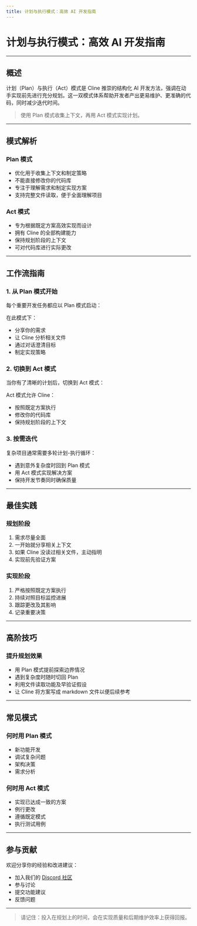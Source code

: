 ```yaml
---
title: 计划与执行模式：高效 AI 开发指南
---
```


# 计划与执行模式：高效 AI 开发指南

---

## 概述

计划（Plan）与执行（Act）模式是 Cline 推崇的结构化 AI 开发方法，强调在动手实现前先进行充分规划。这一双模式体系帮助开发者产出更易维护、更准确的代码，同时减少迭代时间。

> 使用 Plan 模式收集上下文，再用 Act 模式实现计划。

---

## 模式解析

### Plan 模式

- 优化用于收集上下文和制定策略
- 不能直接修改你的代码库
- 专注于理解需求和制定实现方案
- 支持完整文件读取，便于全面理解项目

### Act 模式

- 专为根据既定方案高效实现而设计
- 拥有 Cline 的全部构建能力
- 保持规划阶段的上下文
- 可对代码库进行实际更改

---

## 工作流指南

### 1. 从 Plan 模式开始

每个重要开发任务都应以 Plan 模式启动：

在此模式下：

- 分享你的需求
- 让 Cline 分析相关文件
- 通过对话澄清目标
- 制定实现策略

### 2. 切换到 Act 模式

当你有了清晰的计划后，切换到 Act 模式：

Act 模式允许 Cline：

- 按照既定方案执行
- 修改你的代码库
- 保持规划阶段的上下文

### 3. 按需迭代

复杂项目通常需要多轮计划-执行循环：

- 遇到意外复杂度时回到 Plan 模式
- 用 Act 模式实现解决方案
- 保持开发节奏同时确保质量

---

## 最佳实践

### 规划阶段

1. 需求尽量全面
2. 一开始就分享相关上下文
3. 如果 Cline 没读过相关文件，主动指明
4. 实现前先验证方案

### 实现阶段

1. 严格按照既定方案执行
2. 持续对照目标监控进展
3. 跟踪更改及其影响
4. 记录重要决策

---

## 高阶技巧

### 提升规划效果

- 用 Plan 模式提前探索边界情况
- 遇到复杂度时随时切回 Plan
- 利用文件读取功能及早验证假设
- 让 Cline 将方案写成 markdown 文件以便后续参考

---

## 常见模式

### 何时用 Plan 模式

- 新功能开发
- 调试复杂问题
- 架构决策
- 需求分析

### 何时用 Act 模式

- 实现已达成一致的方案
- 例行更改
- 遵循既定模式
- 执行测试用例

---

## 参与贡献

欢迎分享你的经验和改进建议：

- 加入我们的 [Discord 社区](https://discord.gg/cline)
- 参与讨论
- 提交功能建议
- 反馈问题

---

> 请记住：投入在规划上的时间，会在实现质量和后期维护效率上获得回报。
